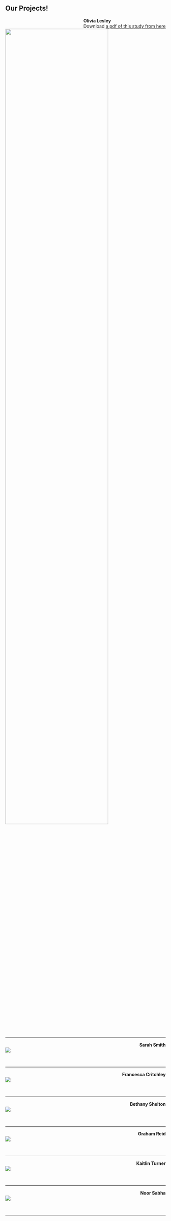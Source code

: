 ## Our Projects! {-}

<div align = "center">
<span style = "float: right;">**Olivia Lesley**<br>Download <a href="images/Olivia_Lesley.pdf" target = "_blank">a pdf of this study from here</a></span>
<br>
<img height = "80%" width = "80%" src="images/Olivia_Lesley.PNG"> 
</div>


<div>
<br>
</div>

---

<div>
<span style = "float: right;">**Sarah Smith**</span>
<br>
<img src="images/Sarah_Smith.jpg"> 
</div>


<div>
<br>
</div>

---

<div>
<span style = "float: right;">**Francesca Critchley**</span>
<br>
<img src="images/Francesca_Critchley.PNG"> 
</div>


<div>
<br>
</div>


---

<div>
<span style = "float: right;">**Bethany Shelton**<br></span>
<br>
<img src="images/Bethany_Shelton.PNG"> 
</div>


<div>
<br>
</div>

---

<div>
<span style = "float: right;">**Graham Reid**<br></span>
<br>
<img src="images/Graham_Reid.PNG">
</div>


<div>
<br>
</div>

---


<div>
<span style = "float: right;">**Kaitlin Turner**<br></span>
<br>
<img src="images/Kaitlin_Turner_Project.jpg">
</div>


<div>
<br>
</div>

---


<div>
<span style = "float: right;">**Noor Sabha**<br></span>
<br>
<img src="images/Noor_Sabha.JPG">
</div>


<div>
<br>
</div>

---


